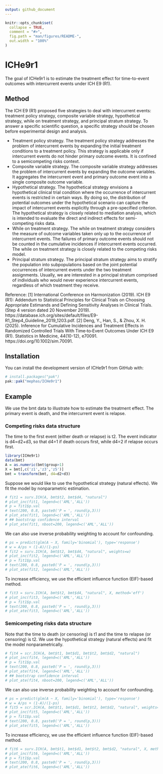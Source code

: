 ```yaml
---
output: github_document
---
```


<!-- README.md is generated from README.Rmd. Please edit that file -->

```r
knitr::opts_chunk$set(
  collapse = TRUE,
  comment = "#>",
  fig.path = "man/figures/README-",
  out.width = "100%"
)
```

# ICHe9r1

<!-- badges: start -->
<!-- badges: end -->

The goal of ICHe9r1 is to estimate the treatment effect for time-to-event outcomes with intercurrent events under ICH E9 (R1).

## Method

The ICH E9 (R1) proposed five strategies to deal with intercurrent events: treatment policy strategy, 
composite variable strategy, hypothetical strategy, while on treatment strategy, and principal stratum 
strategy. To answer a specific scientific question, a specific strategy should be chosen before 
experimental design and analysis.

* Treatment policy strategy. The treatment policy strategy addresses the problem of intercurrent events 
by expanding the initial treatment conditions to a treatment policy. This strategy is applicable only if 
intercurrent events do not hinder primary outcome events. It is confined to a semicompeting risks 
context. 
* Composite variable strategy. The composite variable strategy addresses the problem of intercurrent events 
by expanding the outcome variables. It aggregates the intercurrent event and primary outcome event into a 
single composite outcome variable. 
* Hypothetical strategy. The hypothetical strategy envisions a hypothetical clinical trial condition where 
the occurrence of intercurrent events is restricted in certain ways. By doing so, the distribution of 
potential outcomes under the hypothetical scenario can capture the impact of intercurrent events explicitly 
through a pre-specified criterion. The hypothetical strategy is closely related to mediation analysis, 
which is intended to evaluate the direct and indirect effects for semi-competing risks data. 
* While on treatment strategy. The while on treatment strategy considers the measure of outcome variables 
taken only up to the occurrence of intercurrent events. The failures of primary outcome events should not 
be counted in the cumulative incidences if intercurrent events occurred. The while on treatment strategy is 
closely related to the competing risks model. 
* Principal stratum strategy. The principal stratum strategy aims to stratify the population into 
subpopulations based on the joint potential occurrences of intercurrent events under the two treatment 
assignments. Usually, we are interested in a principal stratum comprised of individuals who would never 
experience intercurrent events, regardless of which treatment they receive.

Reference: 
[1] International Conference on Harmonization (2019). ICH E9 (R1): Addendum to Statistical Principles for Clinical 
Trials on Choosing Appropriate Estimands and Defining Sensitivity Analyses in Clinical Trials. (Step 4 version 
dated 20 November 2019). https://database.ich.org/sites/default/files/E9-R1_Step4_Guideline_2019_1203.pdf.
[2] Deng, Y., Han, S., & Zhou, X. H. (2025). Inference for Cumulative Incidences and Treatment 
Effects in Randomized Controlled Trials With Time‐to‐Event Outcomes Under ICH E9 (R1). Statistics in Medicine, 
44(10-12), e70091. https://doi.org/10.1002/sim.70091.


## Installation

You can install the development version of ICHe9r1 from GitHub with:

``` r
# install.packages("pak")
pak::pak("mephas/ICHe9r1")
```

## Example

We use the bmt data to illustrate how to estimate the treatment effect. The primary event is death, and 
the intercurrent event is relapse. 

### Competing risks data structure

The time to the first event (either death or relapse) is t2. The event 
indicator is d4=d2+d3, so that d4=1 if death occurs first, while d4=2 if relapse occurs first.

```r
library(ICHe9r1)
data(bmt)
A = as.numeric(bmt$group>1)
X = bmt[,c('z1','z3','z5')]
bmt = transform(bmt, d4=d2+d3)
```

Suppose we would like to use the hypothetical strategy (natural effects).
We fit the model by nonparametric estimation.

```r
# fit1 = surv.ICH(A, bmt$t2, bmt$d4, "natural")
# plot_inc(fit1, legend=c('AML','ALL'))
# p = fit1$p.val
# text(200, 0.8, paste0('P = ', round(p,3)))
# plot_ate(fit1, legend=c('AML','ALL'))
# ## bootstrap confidence interval
# plot_ate(fit1, nboot=200, legend=c('AML','ALL'))
```

We can also use inverse probability weighting to account for confounding.

```r
# ps = predict(glm(A ~ X, family='binomial'), type='response')
# w = A/ps + (1-A)/(1-ps)
# fit2 = surv.ICH(A, bmt$t2, bmt$d4, "natural", weights=w)
# plot_inc(fit2, legend=c('AML','ALL'))
# p = fit1$p.val
# text(200, 0.8, paste0('P = ', round(p,3)))
# plot_ate(fit2, legend=c('AML','ALL'))
```

To increase efficiency, we use the efficient influence function (EIF)-based method.

```r
# fit3 = surv.ICH(A, bmt$t2, bmt$d4, "natural", X, method='eff')
# plot_inc(fit3, legend=c('AML','ALL'))
# p = fit1$p.val
# text(200, 0.8, paste0('P = ', round(p,3)))
# plot_ate(fit3, legend=c('AML','ALL'))
```

### Semicompeting risks data structure

Note that the time to death (or censoring) is t1 and the time to relapse (or censoring) is t2.
We use the hypothetical strategy (natural effects) and fit the model nonparametrically.

```r
# fit4 = scr.ICH(A, bmt$t1, bmt$d1, bmt$t2, bmt$d2, "natural")
# plot_inc(fit4, legend=c('AML','ALL'))
# p = fit1$p.val
# text(200, 0.8, paste0('P = ', round(p,3)))
# plot_ate(fit4, legend=c('AML','ALL'))
# ## bootstrap confidence interval
# plot_ate(fit4, nboot=200, legend=c('AML','ALL'))
```

We can also use inverse probability weighting to account for confounding.

```r
# ps = predict(glm(A ~ X, family='binomial'), type='response')
# w = A/ps + (1-A)/(1-ps)
# fit5 = scr.ICH(A, bmt$t1, bmt$d1, bmt$t2, bmt$d2, "natural", weights=w)
# plot_inc(fit5, legend=c('AML','ALL'))
# p = fit1$p.val
# text(200, 0.8, paste0('P = ', round(p,3)))
# plot_ate(fit5, legend=c('AML','ALL'))
```

To increase efficiency, we use the efficient influence function (EIF)-based method.

```r
# fit6 = surv.ICH(A, bmt$t1, bmt$d1, bmt$t2, bmt$d2, "natural", X, method='eff')
# plot_inc(fit6, legend=c('AML','ALL'))
# p = fit1$p.val
# text(200, 0.8, paste0('P = ', round(p,3)))
# plot_ate(fit6, legend=c('AML','ALL'))
```

